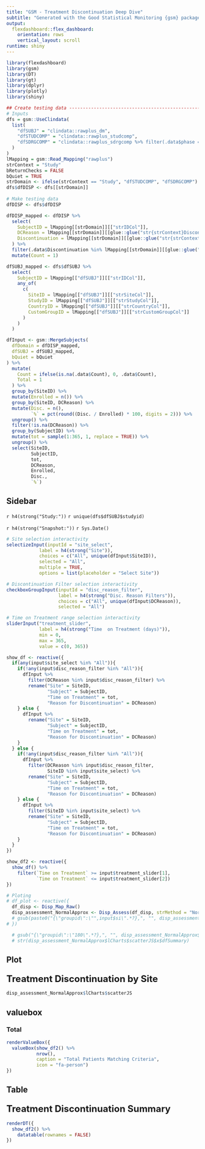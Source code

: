 ```yaml
---
title: "GSM - Treatment Discontinuation Deep Dive"
subtitle: "Generated with the Good Statistical Monitoring {gsm} package"
output: 
  flexdashboard::flex_dashboard:
    orientation: rows
    vertical_layout: scroll
runtime: shiny
---
```


```r
library(flexdashboard)
library(gsm)
library(DT)
library(gt)
library(dplyr)
library(plotly)
library(shiny)
```

```r
## Create testing data --------------------------------------------------------
# Inputs
dfs = gsm::UseClindata(
  list(
    "dfSUBJ" = "clindata::rawplus_dm",
    "dfSTUDCOMP" = "clindata::rawplus_studcomp",
    "dfSDRGCOMP" = "clindata::rawplus_sdrgcomp %>% filter(.data$phase == 'Blinded Study Drug Completion')"
  )
)
lMapping = gsm::Read_Mapping("rawplus")
strContext = "Study"
bReturnChecks = FALSE
bQuiet = TRUE
strDomain <- ifelse(strContext == "Study", "dfSTUDCOMP", "dfSDRGCOMP")
dfs$dfDISP <- dfs[[strDomain]]
  
# Make testing data
dfDISP <- dfs$dfDISP

dfDISP_mapped <- dfDISP %>% 
  select(
    SubjectID = lMapping[[strDomain]][["strIDCol"]],
    DCReason = lMapping[[strDomain]][[glue::glue("str{strContext}DiscontinuationReasonCol")]],
    Discontinuation = lMapping[[strDomain]][[glue::glue("str{strContext}DiscontinuationFlagCol")]]
  ) %>%
  filter(.data$Discontinuation %in% lMapping[[strDomain]][[glue::glue("str{strContext}DiscontinuationFlagVal")]]) %>%
  mutate(Count = 1)

dfSUBJ_mapped <- dfs$dfSUBJ %>%
  select(
    SubjectID = lMapping[["dfSUBJ"]][["strIDCol"]],
    any_of(
      c(
        SiteID = lMapping[["dfSUBJ"]][["strSiteCol"]],
        StudyID = lMapping[["dfSUBJ"]][["strStudyCol"]],
        CountryID = lMapping[["dfSUBJ"]][["strCountryCol"]],
        CustomGroupID = lMapping[["dfSUBJ"]][["strCustomGroupCol"]]
      )
    )
  )

dfInput <- gsm::MergeSubjects(
  dfDomain = dfDISP_mapped,
  dfSUBJ = dfSUBJ_mapped,
  bQuiet = bQuiet
) %>%
  mutate(
    Count = ifelse(is.na(.data$Count), 0, .data$Count),
    Total = 1
  ) %>%
  group_by(SiteID) %>%
  mutate(Enrolled = n()) %>%
  group_by(SiteID, DCReason) %>%
  mutate(Disc. = n(),
         `%` = pct(round((Disc. / Enrolled) * 100, digits = 2))) %>%
  ungroup() %>%
  filter(!is.na(DCReason)) %>%
  group_by(SubjectID) %>%
  mutate(tot = sample(1:365, 1, replace = TRUE)) %>%
  ungroup() %>%
  select(SiteID,
         SubjectID,
         tot,
         DCReason,
         Enrolled, 
         Disc.,
         `%`)


```

Sidebar {.sidebar}
------------------------------------------------------------------

`r h4(strong("Study:"))`  `r unique(dfs$dfSUBJ$studyid)`

`r h4(strong("Snapshot:"))`  `r Sys.Date()`


```r
# Site selection interactivity
selectizeInput(inputId = "site_select",
            label = h4(strong("Site")), 
            choices = c("All", unique(dfInput$SiteID)),
            selected = "All",
            multiple = TRUE,
            options = list(placeholder = "Select Site"))

# Discontinuation Filter selection interactivity
checkboxGroupInput(inputId = "disc_reason_filter", 
                   label = h4(strong("Disc. Reason Filters")), 
                   choices = c("All", unique(dfInput$DCReason)),
                   selected = "All")

# Time on Treatment range selection interactivity
sliderInput("treatment_slider",
            label = h4(strong("Time  on Treatment (days)")),
            min = 0,
            max = 365,
            value = c(0, 365))

show_df <- reactive({
  if(any(input$site_select %in% "All")){
    if(!any(input$disc_reason_filter %in% "All")){
      dfInput %>%
        filter(DCReason %in% input$disc_reason_filter) %>%
        rename("Site" = SiteID,
               "Subject" = SubjectID,
               "Time on Treatment" = tot,
               "Reason for Discontinuation" = DCReason)
    } else {
      dfInput %>%
        rename("Site" = SiteID,
               "Subject" = SubjectID,
               "Time on Treatment" = tot,
               "Reason for Discontinuation" = DCReason)
    }
  } else {
    if(!any(input$disc_reason_filter %in% "All")){
      dfInput %>%
        filter(DCReason %in% input$disc_reason_filter,
               SiteID %in% input$site_select) %>%
        rename("Site" = SiteID,
               "Subject" = SubjectID,
               "Time on Treatment" = tot,
               "Reason for Discontinuation" = DCReason)
    } else {
      dfInput %>%
        filter(SiteID %in% input$site_select) %>%
        rename("Site" = SiteID,
               "Subject" = SubjectID,
               "Time on Treatment" = tot,
               "Reason for Discontinuation" = DCReason)
    }
  }
})

show_df2 <- reactive({
  show_df() %>%
    filter(`Time on Treatment` >= input$treatment_slider[1],
           `Time on Treatment` <= input$treatment_slider[2])
})

# Ploting
# df_plot <- reactive({
  df_disp <- Disp_Map_Raw()
  disp_assessment_NormalApprox <- Disp_Assess(df_disp, strMethod = "NormalApprox", bMakeCharts = TRUE)
  # gsub(paste0("{\"groupid\":\"",input$si\".*?},", "", disp_assessment_NormalApprox$lCharts$scatterJS$x$dfSummary)
# })

  # gsub("{\"groupid\":\"180\".*?},", "", disp_assessment_NormalApprox$lCharts$scatterJS$x$dfSummary)
  # str(disp_assessment_NormalApprox$lCharts$scatterJS$x$dfSummary)

```            

Plot
----------------------------------------------------------------
### <font size=5px>**Treatment Discontinuation by Site**</font> 

```r
disp_assessment_NormalApprox$lCharts$scatterJS
```

valuebox
----------------------------------------------------------------
### Total            
```r
renderValueBox({
  valueBox(show_df2() %>%
           nrow(),
           caption = "Total Patients Matching Criteria",
           icon = "fa-person")
})
``` 

Table
----------------------------------------------------------------
### <font size=5px>**Treatment Discontinuation Summary**</font> 

```r
renderDT({
  show_df2() %>%
    datatable(rownames = FALSE)
})

```

